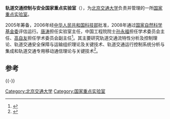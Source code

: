 '''轨道交通控制与安全国家重点实验室'''（{{lang-en|State Key Laboratory of Rail Traffic Control and Safety}}），为[[北京交通大学|北京交通大学]]负责并管理的一所[[国家重点实验室|国家重点实验室]]。

2005年筹备，2006年经[[中华人民共和国科技部|中华人民共和国科技部]]批准，2008年通过[[国家自然科学基金委|国家自然科学基金委]]评估运行。[[唐涛|唐涛]]担任实验室主任，中国工程院院士[[孙永福|孙永福]]担任学术委员会主任、[[高自友|高自友]]担任学术委员会副主任<ref>{{cite news|title=教育部关于轨道交通控制与安全等31个国家重点实验室主任和学术委员会主任聘任的通知|url=http://www.cutech.edu.cn/cn/rxcz/2009/03/1236903753052370.htm|accessdate=2013-05-08|newspaper=教育部科技发展中心|archive-url=https://web.archive.org/web/20090324042759/http://www.cutech.edu.cn/cn/rxcz/2009/03/1236903753052370.htm|archive-date=2009-03-24|dead-url=yes}}</ref>。其主要研究轨道交通流特性分析及控制理论、轨道交通安全保障与运输组织理论及关键技术、轨道交通运行控制系统分析与集成和轨道交通专用移动通信理论与关键技术<ref>{{cite news|title=访轨道交通控制与安全国家重点实验室首席教授贾利民博士|url=http://www.ccmetro.com/expert/person.aspx?id=70746|accessdate=2013-05-08|newspaper=中国城市轨道交通网|date=2011-05-26|archive-date=2016-03-05|archive-url=https://web.archive.org/web/20160305125056/http://www.ccmetro.com/expert/person.aspx?id=70746|dead-url=yes}}</ref>。

==参考==
{{reflist}}
{{-}}
{{北京交通大学}}

[[Category:北京交通大学|Category:北京交通大学]]
[[Category:国家重点实验室|Category:国家重点实验室]]